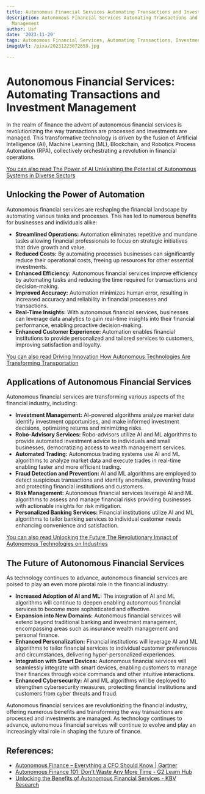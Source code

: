 ```yaml
---
title: Autonomous Financial Services Automating Transactions and Investment Management
description: Autonomous Financial Services Automating Transactions and Investment
  Management
author: Usf
date: '2023-11-29'
tags: Autonomous Financial Services, Automating Transactions, Investment Management
imageUrl: /pixa/20231223072659.jpg

---
```

# Autonomous Financial Services:  Automating Transactions and Investment Management

In the realm of finance the advent of autonomous financial services is revolutionizing the way transactions are processed and investments are managed. This transformative technology is driven by the fusion of Artificial Intelligence (AI), Machine Learning (ML), Blockchain, and Robotics Process Automation  (RPA), collectively orchestrating a revolution in financial operations.

[You can also read The Power of AI Unleashing the Potential of Autonomous Systems in Diverse Sectors](The%20Power%20of%20AI%20Unleashing%20the%20Potential%20of%20Autonomous%20Systems%20in%20Diverse%20Sectors)


## Unlocking the Power of Automation

Autonomous financial services are reshaping the financial landscape by  automating various tasks and processes.  This has led to numerous  benefits for businesses and individuals alike:

*  **Streamlined Operations:** Automation eliminates repetitive and mundane  tasks allowing financial professionals to focus on strategic initiatives that drive growth and value.
* **Reduced Costs:**  By automating processes businesses can significantly reduce their  operational costs, freeing up resources for other essential  investments.
* **Enhanced  Efficiency:**  Autonomous financial services improve efficiency by automating  tasks and reducing the time required for transactions and decision-making.
* **Improved Accuracy:**  Automation minimizes human error, resulting in  increased accuracy and reliability in financial processes  and transactions.
*  **Real-Time  Insights:** With autonomous financial  services, businesses  can leverage data analytics to gain real-time  insights into their financial performance, enabling proactive decision-making.
* **Enhanced Customer Experience:** Automation enables financial institutions to provide personalized and tailored services to customers, improving satisfaction and loyalty.

[You can also read  Driving  Innovation How Autonomous Technologies Are Transforming Transportation](Driving%20Innovation%20How%20Autonomous%20Technologies%20Are%20Transforming%20Transportation)


## Applications of Autonomous Financial Services

Autonomous  financial services are transforming various aspects of the financial industry, including:

* **Investment Management:** AI-powered algorithms  analyze market data identify investment opportunities, and make informed  investment  decisions, optimizing returns and minimizing risks.
* **Robo-Advisory Services:** Robo-advisors utilize AI and  ML algorithms  to provide automated investment advice to individuals  and small businesses, democratizing access to wealth management services.
* **Automated Trading:** Autonomous trading systems use  AI and ML algorithms to analyze market data and  execute trades in real-time enabling faster and more efficient trading.
* **Fraud Detection  and Prevention:** AI and ML algorithms are employed  to detect suspicious  transactions and identify anomalies, preventing fraud and protecting financial  institutions and customers.
* **Risk Management:** Autonomous financial services leverage AI and ML algorithms to assess and manage financial risks providing businesses with actionable insights for risk mitigation.
* **Personalized  Banking  Services:** Financial institutions utilize AI and ML algorithms to tailor banking services to individual customer needs enhancing convenience and satisfaction.

[You can  also read Unlocking the  Future The Revolutionary  Impact of  Autonomous Technologies on Industries](Unlocking%20the%20Future%20The%20Revolutionary%20Impact%20of%20Autonomous%20Technologies%20on%20Industries)


##  The Future of Autonomous Financial Services

As technology continues to advance, autonomous financial services  are poised to play  an even more pivotal role  in the financial  industry:

* **Increased Adoption of AI and ML:** The integration of AI and ML algorithms will continue to deepen enabling autonomous financial services to become more sophisticated and effective.
* **Expansion into New Domains:** Autonomous financial services will extend beyond traditional banking and investment management, encompassing areas such as insurance wealth management  and personal finance.
* **Enhanced Personalization:** Financial institutions will leverage AI and ML algorithms to tailor financial services to  individual customer preferences and circumstances, delivering hyper-personalized experiences.
* **Integration with Smart Devices:** Autonomous financial services will seamlessly integrate with smart  devices, enabling customers to manage their finances through  voice commands and other intuitive interactions.
* **Enhanced Cybersecurity:** AI and ML algorithms  will be deployed to  strengthen cybersecurity measures, protecting financial institutions and customers  from cyber  threats and fraud.

Autonomous financial services are revolutionizing the financial industry,  offering numerous benefits and transforming  the way  transactions are processed and investments are managed. As technology continues to advance, autonomous financial services will continue to evolve and play an increasingly vital role  in shaping the future of finance.

## References:
- [Autonomous Finance – Everything a CFO Should Know | Gartner](https://www.gartner.com/en/finance/topics/autonomous-finance)
- [Autonomous Finance 101: Don't Waste Any More Time - G2 Learn Hub](https://learn.g2.com/autonomous-finance)
- [Unlocking the Benefits of Autonomous Financial Services - KBV Research](https://www.kbvresearch.com/blog/autonomous-finance/)
